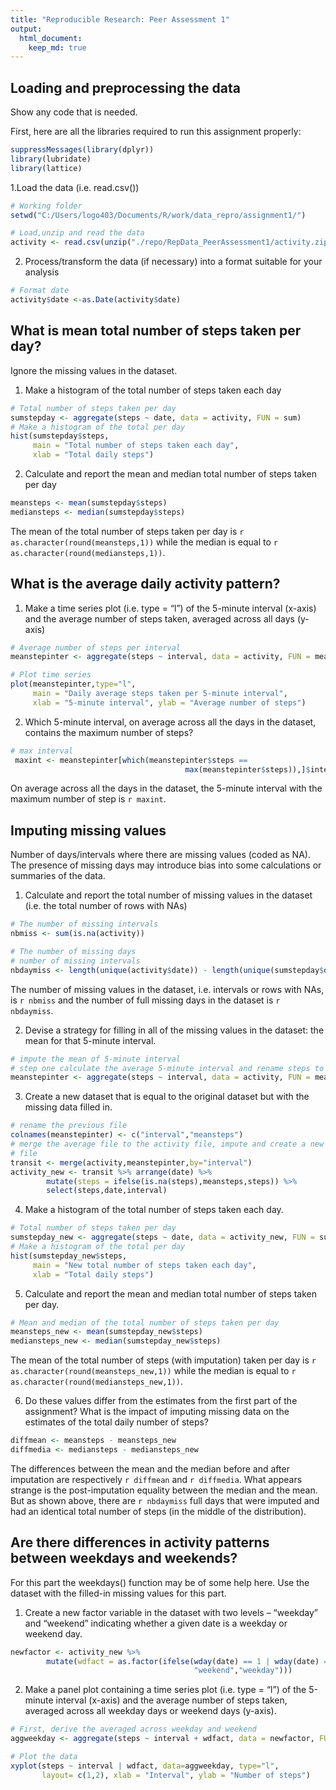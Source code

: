 ```yaml
---
title: "Reproducible Research: Peer Assessment 1"
output: 
  html_document:
    keep_md: true
---
```



## Loading and preprocessing the data
Show any code that is needed.

First, here are all the libraries required to run this assignment properly:
```r
suppressMessages(library(dplyr))
library(lubridate)
library(lattice)
```

1.Load the data (i.e. read.csv())
```r
# Working folder
setwd("C:/Users/logo403/Documents/R/work/data_repro/assignment1/")

# Load,unzip and read the data
activity <- read.csv(unzip("./repo/RepData_PeerAssessment1/activity.zip"))
```

2. Process/transform the data (if necessary) into a format suitable for your analysis
```r
# Format date
activity$date <-as.Date(activity$date)
```

## What is mean total number of steps taken per day?
Ignore the missing values in the dataset.

1. Make a histogram of the total number of steps taken each day
```r
# Total number of steps taken per day
sumstepday <- aggregate(steps ~ date, data = activity, FUN = sum)
# Make a histogram of the total per day
hist(sumstepday$steps, 
     main = "Total number of steps taken each day",
     xlab = "Total daily steps")
```


2. Calculate and report the mean and median total number of steps taken per day
```r
meansteps <- mean(sumstepday$steps)
mediansteps <- median(sumstepday$steps)
```
The mean of the total number of steps taken per day is `r as.character(round(meansteps,1))` while the median is equal to `r as.character(round(mediansteps,1))`.

## What is the average daily activity pattern?

1. Make a time series plot (i.e. type = "l") of the 5-minute interval (x-axis) and the average number of steps taken, averaged across all days (y-axis)
```r
# Average number of steps per interval
meanstepinter <- aggregate(steps ~ interval, data = activity, FUN = mean)

# Plot time series
plot(meanstepinter,type="l", 
     main = "Daily average steps taken per 5-minute interval",
     xlab = "5-minute interval", ylab = "Average number of steps")
```


2. Which 5-minute interval, on average across all the days in the dataset, contains the maximum number of steps?
```r
# max interval
 maxint <- meanstepinter[which(meanstepinter$steps ==
                                       max(meanstepinter$steps)),]$interval

```
On average across all the days in the dataset, the 5-minute interval with the maximum number of step is `r maxint`.

## Imputing missing values
Number of days/intervals where there are missing values (coded as NA). The presence of missing days may introduce bias into some calculations or summaries of the data.

1. Calculate and report the total number of missing values in the dataset (i.e. the total number of rows with NAs)
```r
# The number of missing intervals
nbmiss <- sum(is.na(activity))

# The number of missing days
# number of missing intervals
nbdaymiss <- length(unique(activity$date)) - length(unique(sumstepday$date))

```
The number of missing values in the dataset, i.e. intervals or rows with NAs, is `r nbmiss` and the number of full missing days in the dataset is `r nbdaymiss`. 

2. Devise a strategy for filling in all of the missing values in the dataset: the mean for that 5-minute interval.
```r

# impute the mean of 5-minute interval
# step one calculate the average 5-minute interval and rename steps to meansteps
meanstepinter <- aggregate(steps ~ interval, data = activity, FUN = mean)

```


3. Create a new dataset that is equal to the original dataset but with the missing data filled in.
```r
# rename the previous file
colnames(meanstepinter) <- c("interval","meansteps")
# merge the average file to the activity file, impute and create a new activity
# file
transit <- merge(activity,meanstepinter,by="interval")
activity_new <- transit %>% arrange(date) %>% 
        mutate(steps = ifelse(is.na(steps),meansteps,steps)) %>%
        select(steps,date,interval)
```


4. Make a histogram of the total number of steps taken each day. 
```r

# Total number of steps taken per day
sumstepday_new <- aggregate(steps ~ date, data = activity_new, FUN = sum)
# Make a histogram of the total per day
hist(sumstepday_new$steps, 
     main = "New total number of steps taken each day",
     xlab = "Total daily steps")

```

5. Calculate and report the mean and median total number of steps taken per day.
```r
# Mean and median of the total number of steps taken per day
meansteps_new <- mean(sumstepday_new$steps)
mediansteps_new <- median(sumstepday_new$steps)
```
The mean of the total number of steps (with imputation) taken per day is `r as.character(round(meansteps_new,1))` while the median is equal to `r as.character(round(mediansteps_new,1))`.


6. Do these values differ from the estimates from the first part of the assignment? What is the impact of imputing missing data on the estimates of the total daily number of steps?

```r
diffmean <- meansteps - meansteps_new
diffmedia <- mediansteps - mediansteps_new
```
The differences between the mean and the median before and after imputation are respectively `r diffmean` and `r diffmedia`.
What appears strange is the post-imputation equality between the median and the mean. But as shown above, there are `r nbdaymiss` full days that were imputed and had an identical total number of steps (in the middle of the distribution). 

## Are there differences in activity patterns between weekdays and weekends?
For this part the weekdays() function may be of some help here. Use the dataset with the filled-in missing values for this part.

1. Create a new factor variable in the dataset with two levels -- "weekday" and "weekend" indicating whether a given date is a weekday or weekend day.
```r
newfactor <- activity_new %>% 
        mutate(wdfact = as.factor(ifelse(wday(date) == 1 | wday(date) == 7,
                                         "weekend","weekday")))
```


2. Make a panel plot containing a time series plot (i.e. type = "l") of the 5-minute interval (x-axis) and the average number of steps taken, averaged across all weekday days or weekend days (y-axis). 
```r
# First, derive the averaged across weekday and weekend
aggweekday <- aggregate(steps ~ interval + wdfact, data = newfactor, FUN=mean)

# Plot the data
xyplot(steps ~ interval | wdfact, data=aggweekday, type="l", 
       layout= c(1,2), xlab = "Interval", ylab = "Number of steps")

```
